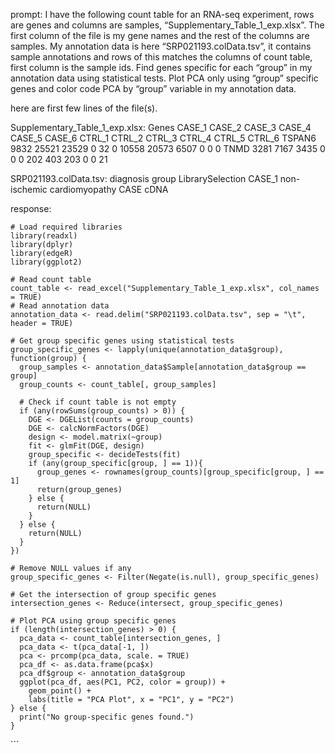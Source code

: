 prompt:
I have the following count table for an RNA-seq experiment, rows are genes and columns are samples, "Supplementary_Table_1_exp.xlsx". The first column of the file is my gene names and the rest of the columns are samples. My annotation data is here  "SRP021193.colData.tsv", it contains sample annotations and rows of this matches the columns of count table, first column is the sample ids. Find genes specific for each "group" in my annotation data  using statistical tests. Plot PCA only using "group" specific genes and color code PCA by "group" variable in my annotation data.

here are first few lines of the file(s).

Supplementary_Table_1_exp.xlsx:
Genes	CASE_1	CASE_2	CASE_3	CASE_4	CASE_5	CASE_6	CTRL_1	CTRL_2	CTRL_3	CTRL_4	CTRL_5	CTRL_6
TSPAN6	9832	25521	23529	0	32	0	10558	20573	6507	0	0	 0
TNMD	3281	 7167	 3435	0	 0	0	  202	  403	 203	0	0	21


SRP021193.colData.tsv:
	diagnosis	group	LibrarySelection
CASE_1	non-ischemic cardiomyopathy	CASE	cDNA


response:
```
# Load required libraries
library(readxl)
library(dplyr)
library(edgeR)
library(ggplot2)

# Read count table
count_table <- read_excel("Supplementary_Table_1_exp.xlsx", col_names = TRUE)
# Read annotation data
annotation_data <- read.delim("SRP021193.colData.tsv", sep = "\t", header = TRUE)

# Get group specific genes using statistical tests
group_specific_genes <- lapply(unique(annotation_data$group), function(group) {
  group_samples <- annotation_data$Sample[annotation_data$group == group]
  group_counts <- count_table[, group_samples]
  
  # Check if count table is not empty
  if (any(rowSums(group_counts) > 0)) {
    DGE <- DGEList(counts = group_counts)
    DGE <- calcNormFactors(DGE)
    design <- model.matrix(~group)
    fit <- glmFit(DGE, design)
    group_specific <- decideTests(fit)
    if (any(group_specific[group, ] == 1)){
      group_genes <- rownames(group_counts)[group_specific[group, ] == 1]
      return(group_genes)
    } else {
      return(NULL)
    }
  } else {
    return(NULL)
  }
})

# Remove NULL values if any
group_specific_genes <- Filter(Negate(is.null), group_specific_genes)

# Get the intersection of group specific genes
intersection_genes <- Reduce(intersect, group_specific_genes)

# Plot PCA using group specific genes
if (length(intersection_genes) > 0) {
  pca_data <- count_table[intersection_genes, ]
  pca_data <- t(pca_data[-1, ])
  pca <- prcomp(pca_data, scale. = TRUE)
  pca_df <- as.data.frame(pca$x)
  pca_df$group <- annotation_data$group
  ggplot(pca_df, aes(PC1, PC2, color = group)) +
    geom_point() +
    labs(title = "PCA Plot", x = "PC1", y = "PC2")
} else {
  print("No group-specific genes found.")
}
```
```
